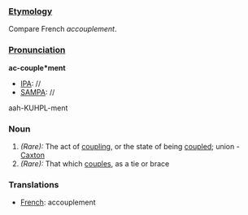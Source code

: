 ===[[Etymology]]===
Compare French ''accouplement''.
===[[Pronunciation]]===
'''ac-couple*ment'''
*[[IPA]]: //
*[[SAMPA]]: //
aah-KUHPL-ment
===Noun===
#''(Rare):'' The act of [[coupling]], or the state of being [[coupled]]; union - [[Caxton]]
#''(Rare):'' That which [[couples]], as a tie or brace
===Translations===
*[[French]]: accouplement